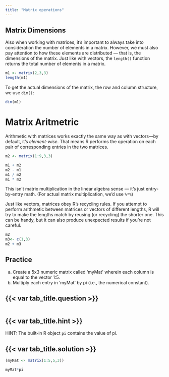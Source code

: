```yaml
---
title: "Matrix operations"
---
```


## Matrix Dimensions

Also when working with matrices, it's important to always take into consideration the number of elements in a matrix. However, we must also pay attention to how these elements are distributed — that is, the dimensions of the matrix. Just like with vectors, the `length()` function returns the total number of elements in a matrix.

```r
m1 <- matrix(2,3,3)
length(m1)
```

To get the actual dimensions of the matrix, the row and column structure, we use `dim()`:

```r
dim(m1)
```

# Matrix Aritmetric

Arithmetic with matrices works exactly the same way as with vectors—by default, it's *element-wise*. That means R performs the operation on each pair of corresponding entries in the two matrices. 
```r
m2 <- matrix(1:9,3,3)

m1 + m2
m2 - m1
m1 / m2
m1 * m2
```


::: {.callout-note}

This isn’t matrix multiplication in the linear algebra sense — it’s just entry-by-entry math. (For actual matrix multiplication, we’d use `%*%`)

:::

Just like vectors, matrices obey R’s recycling rules. If you attempt to perform arithmetic between matrices or vectors of different lengths, R will try to make the lengths match by reusing (or recycling) the shorter one. This can be handy, but it can also produce unexpected results if you’re not careful.

```r
m2
m3<- c(1,3)
m2 + m3

```

::: practice

## Practice

a. Create a 5x3 numeric matrix called 'myMat' wherein each column is equal to the vector 1:5.
b. Multiply each entry in 'myMat' by pi (i.e., the numerical constant).


:::: {.panel-tabset}
## {{< var tab_title.question >}}

```webr-r

```

## {{< var tab_title.hint >}}

HINT: The built-in R object `pi` contains the value of pi.

## {{< var tab_title.solution >}}

```r
(myMat <- matrix(1:5,5,3))

myMat*pi
```
::::

:::


